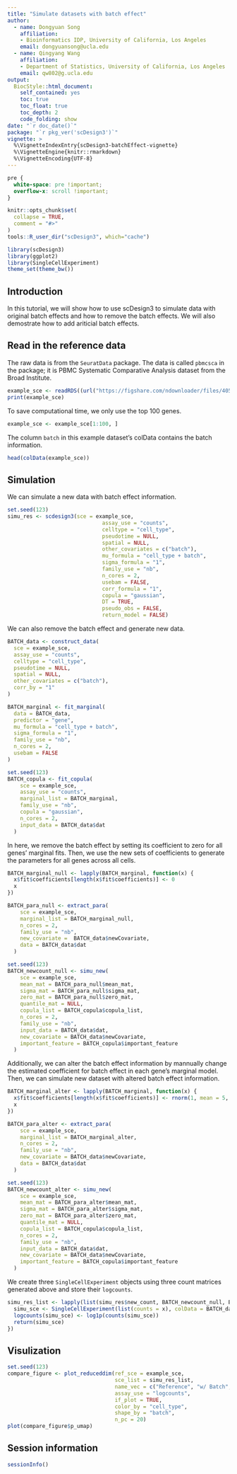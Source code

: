 ```yaml
---
title: "Simulate datasets with batch effect"
author: 
  - name: Dongyuan Song
    affiliation:
    - Bioinformatics IDP, University of California, Los Angeles
    email: dongyuansong@ucla.edu
  - name: Qingyang Wang
    affiliation:
    - Department of Statistics, University of California, Los Angeles
    email: qw802@g.ucla.edu
output: 
  BiocStyle::html_document:
    self_contained: yes
    toc: true
    toc_float: true
    toc_depth: 2
    code_folding: show
date: "`r doc_date()`"
package: "`r pkg_ver('scDesign3')`"
vignette: >
  %\VignetteIndexEntry{scDesign3-batchEffect-vignette}
  %\VignetteEngine{knitr::rmarkdown}
  %\VignetteEncoding{UTF-8}
---
```

```css
pre {
  white-space: pre !important;
  overflow-x: scroll !important;
}
```

```r
knitr::opts_chunk$set(
  collapse = TRUE,
  comment = "#>"
)
tools::R_user_dir("scDesign3", which="cache")
```

```r
library(scDesign3)
library(ggplot2)
library(SingleCellExperiment)
theme_set(theme_bw())
```


## Introduction
In this tutorial, we will show how to use scDesign3 to simulate data with original batch effects and how to remove the batch effects. We will also demostrate how to add ariticial batch effects.

## Read in the reference data
The raw data is from the `SeuratData` package. The data is called `pbmcsca` in the package; it is PBMC Systematic Comparative Analysis dataset from the Broad Institute.
```r
example_sce <- readRDS((url("https://figshare.com/ndownloader/files/40581965")))
print(example_sce)
```
To save computational time, we only use the top 100 genes.
```r
example_sce <- example_sce[1:100, ]
```

The column `batch` in this example dataset's colData contains the batch information.
```r
head(colData(example_sce))
```


## Simulation
We can simulate a new data with batch effect information.
```r
set.seed(123)
simu_res <- scdesign3(sce = example_sce, 
                              assay_use = "counts", 
                              celltype = "cell_type", 
                              pseudotime = NULL, 
                              spatial = NULL, 
                              other_covariates = c("batch"), 
                              mu_formula = "cell_type + batch", 
                              sigma_formula = "1", 
                              family_use = "nb", 
                              n_cores = 2, 
                              usebam = FALSE, 
                              corr_formula = "1", 
                              copula = "gaussian", 
                              DT = TRUE, 
                              pseudo_obs = FALSE, 
                              return_model = FALSE)
```


We can also remove the batch effect and generate new data.
```r
BATCH_data <- construct_data(
  sce = example_sce,
  assay_use = "counts",
  celltype = "cell_type",
  pseudotime = NULL,
  spatial = NULL,
  other_covariates = c("batch"),
  corr_by = "1"
)
```
```r
BATCH_marginal <- fit_marginal(
  data = BATCH_data,
  predictor = "gene",
  mu_formula = "cell_type + batch",
  sigma_formula = "1",
  family_use = "nb",
  n_cores = 2,
  usebam = FALSE
)
```
```r
set.seed(123)
BATCH_copula <- fit_copula(
    sce = example_sce,
    assay_use = "counts",
    marginal_list = BATCH_marginal,
    family_use = "nb",
    copula = "gaussian",
    n_cores = 2,
    input_data = BATCH_data$dat
  )
```
In here, we remove  the batch effect by setting its coefficient to zero for all genes' marginal fits. Then, we use the new sets of coefficients to generate the parameters for all genes across all cells.
```r
BATCH_marginal_null <- lapply(BATCH_marginal, function(x) {
  x$fit$coefficients[length(x$fit$coefficients)] <- 0
  x
})
```
```r
BATCH_para_null <- extract_para(
    sce = example_sce,
    marginal_list = BATCH_marginal_null,
    n_cores = 2,
    family_use = "nb",
    new_covariate =  BATCH_data$newCovariate,
    data = BATCH_data$dat
  )
```
```r
set.seed(123)
BATCH_newcount_null <- simu_new(
    sce = example_sce,
    mean_mat = BATCH_para_null$mean_mat,
    sigma_mat = BATCH_para_null$sigma_mat,
    zero_mat = BATCH_para_null$zero_mat,
    quantile_mat = NULL,
    copula_list = BATCH_copula$copula_list,
    n_cores = 2,
    family_use = "nb",
    input_data = BATCH_data$dat,
    new_covariate = BATCH_data$newCovariate,
    important_feature = BATCH_copula$important_feature
  )
```

Additionally, we can alter the batch effect information by mannually change the estimated coefficient for batch effect in each gene's marginal model. Then, we can simulate new dataset with altered batch effect information.
```r
BATCH_marginal_alter <- lapply(BATCH_marginal, function(x) {
  x$fit$coefficients[length(x$fit$coefficients)] <- rnorm(1, mean = 5, sd = 2)
  x
})
```
```r
BATCH_para_alter <- extract_para(
    sce = example_sce,
    marginal_list = BATCH_marginal_alter,
    n_cores = 2,
    family_use = "nb",
    new_covariate = BATCH_data$newCovariate,
    data = BATCH_data$dat
  )
```
```r
set.seed(123)
BATCH_newcount_alter <- simu_new(
    sce = example_sce,
    mean_mat = BATCH_para_alter$mean_mat,
    sigma_mat = BATCH_para_alter$sigma_mat,
    zero_mat = BATCH_para_alter$zero_mat,
    quantile_mat = NULL,
    copula_list = BATCH_copula$copula_list,
    n_cores = 2,
    family_use = "nb",
    input_data = BATCH_data$dat,
    new_covariate = BATCH_data$newCovariate,
    important_feature = BATCH_copula$important_feature
  )
```
We create three `SingleCellExperiment` objects using three count matrices generated above and store their `logcounts`.
```r
simu_res_list <- lapply(list(simu_res$new_count, BATCH_newcount_null, BATCH_newcount_alter), function(x){
  simu_sce <- SingleCellExperiment(list(counts = x), colData = BATCH_data$newCovariate)
  logcounts(simu_sce) <- log1p(counts(simu_sce))
  return(simu_sce)
})

```

## Visulization
```r
set.seed(123)
compare_figure <- plot_reduceddim(ref_sce = example_sce, 
                                  sce_list = simu_res_list, 
                                  name_vec = c("Reference", "w/ Batch", "w/o Batch","Aritifical Batch"),
                                  assay_use = "logcounts", 
                                  if_plot = TRUE, 
                                  color_by = "cell_type", 
                                  shape_by = "batch",
                                  n_pc = 20)
plot(compare_figure$p_umap)
```


## Session information
```r
sessionInfo()
```
